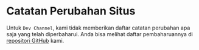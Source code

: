 # Catatan Perubahan Situs
Untuk `Dev Channel`, kami tidak memberikan daftar catatan perubahan apa saja yang telah diperbaharui. Anda bisa melihat daftar pembaharuannya di [repositori GitHub](https://github.com/hyperion-foundation/landing/tree/dev) kami.